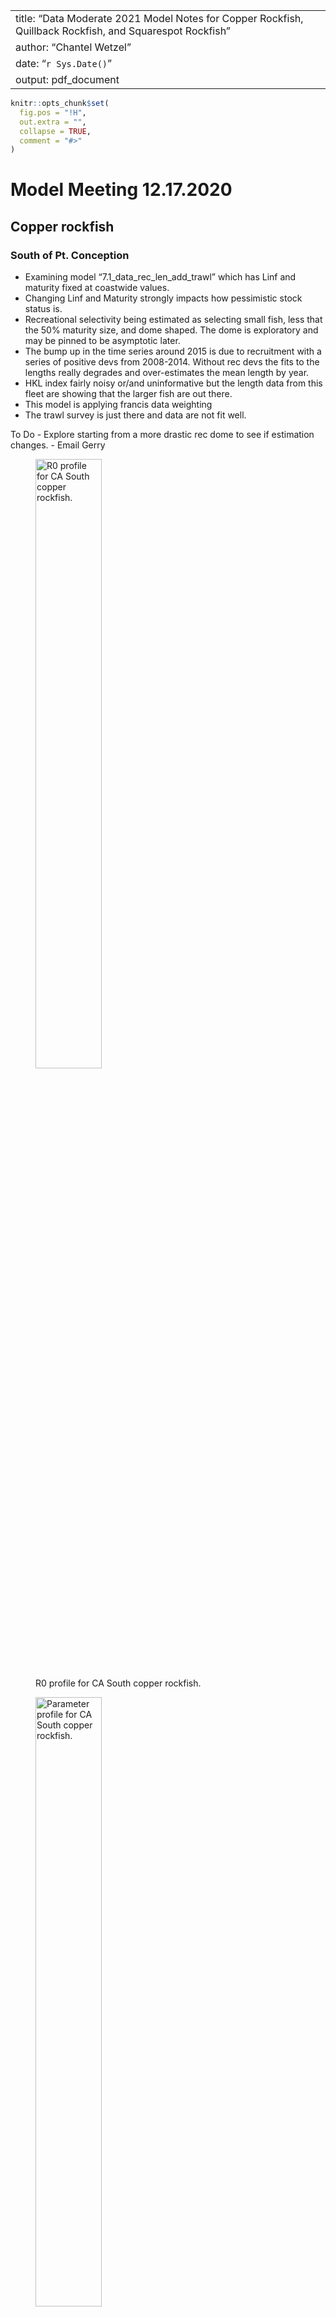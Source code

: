 
---
title: "Data Moderate 2021 Model Notes for Copper Rockfish, Quillback Rockfish, and Squarespot Rockfish"
author: "Chantel Wetzel"
date: "`r Sys.Date()`"
output: pdf_document
---

```r
knitr::opts_chunk$set(
  fig.pos = "!H",
  out.extra = "",
  collapse = TRUE,
  comment = "#>"
)
```


# Model Meeting 12.17.2020

## Copper rockfish

### South of Pt. Conception
- Examining model "7.1_data_rec_len_add_trawl" which has Linf and maturity fixed at coastwide values.
- Changing Linf and Maturity strongly impacts how pessimistic stock status is.
- Recreational selectivity being estimated as selecting small fish, less that the 50% maturity size, and dome shaped.  The dome is exploratory and may be pinned to be asymptotic later.
- The bump up in the time series around 2015 is due to recruitment with a series of positive devs from 2008-2014. Without rec devs the fits to the lengths really degrades and over-estimates the mean length by year. 
- HKL index fairly noisy or/and uninformative but the length data from this fleet are showing that the larger fish are out there. 
- This model is applying francis data weighting
- The trawl survey is just there and data are not fit well.

To Do
- Explore starting from a more drastic rec dome to see if estimation changes.
- Email Gerry


![R0 profile for CA South copper rockfish.\label{fig:r0-sca}](//nwcfile/FRAM/Assessments/CurrentAssessments/DataModerate_2021/copper_rockfish/models/ca_s_pt_c/7.1_data_rec_len_add_trawl_profile_SR_LN(R0)/R0_profile_ca_s_pt_c.png){width=50% height=50%}

![Parameter profile for CA South copper rockfish.\label{fig:para-sca}](//nwcfile/FRAM/Assessments/CurrentAssessments/DataModerate_2021/copper_rockfish/models/ca_s_pt_c/7.1_data_rec_len_add_trawl_profile_SR_LN(R0)/parameter_panel_SR_LN(R0).png){width=50% height=50%}


\pagebreak

### North of Pt. Conception
- Examing model "5.1_data_rec_len_trawl_survey"
- Blocked commercial selectivity shifting to smaller fish in recent years (2009+). The change in mean length was not able to be explained fully due to strong recruitment.
- Really clear evidence of a strong ~2008 recruitment and without devs poor mean length fits and residual patterns. However, the size of the rec dev in ~2008 is resulting in a strong uptick of the stock (above target) and without in the precautionary zone. 
- DM data weighting

To Do 
- Shorten the rec devs time series.

![R0 profile for CA North copper rockfish.\label{fig:r0-nca}](//nwcfile/FRAM/Assessments/CurrentAssessments/DataModerate_2021/copper_rockfish/models/ca_n_pt_c/5.1_data_rec_len_trawl_survey_profile_SR_LN(R0)/R0_profile_ca_n_pt_c.png){width=50% height=50%}

![Parameter profile for California North copper rockfish.\label{fig:para-nca}](//nwcfile/FRAM/Assessments/CurrentAssessments/DataModerate_2021/copper_rockfish/models/ca_n_pt_c/5.1_data_rec_len_trawl_survey_profile_SR_LN(R0)/parameter_panel_SR_LN(R0).png){width=50% height=50%}

\pagebreak

### Oregon
- Examining model "2.4_recdevs_early_est_p1_only_block"
- Recreational selectivity blocked periods: start - 1999 and 2000 - end.
- Released fish - I had not initially included these lengths (I think I looked at the CA released lengths which were really small) but adding these few lengths in as a ghost fleet show that they are not really different from the retained fish (when there are more than a few samples in a year). We should talk with Ali more about why an angler would release a fish on a trip. 
- There does not seem to be enough information to estimate rec devs however without devs the stock is estimated unfished with a large R0 and with devs on estimated in the precautionary zone with a much more reasonable R0.

To Do
- Remove block for the current model.
- Add age data and see how the recruitment changes.
- Check log(R0) black rockfish, china - central ~4.5, china north ~3.5, and blue rockfish.

![R0 profile for Oregon copper rockfish.\label{fig:r0-or}](//nwcfile/FRAM/Assessments/CurrentAssessments/DataModerate_2021/copper_rockfish/models/or/2.4_recdevs_early_est_p1_only_block_profile_SR_LN(R0)/R0_profile_or.png){width=50% height=50%}


![Parameter profile for Oregon copper rockfish.\label{fig:para-or}](//nwcfile/FRAM/Assessments/CurrentAssessments/DataModerate_2021/copper_rockfish/models/or/2.4_recdevs_early_est_p1_only_block_profile_SR_LN(R0)/parameter_panel_SR_LN(R0).png){width=50% height=50%}

\pagebreak

### Washington
- Looking at a model without rec devs "5.1.1_selex_cv_fixed"
- While allowing domed-selectivity there is likely little impact of this and will likely be pinned asymptotic.
- Estimating rec devs vs. not results in fairly dramatic model differences.  The rec devs are likely being driven entirely by the catches rather than information in the lengths. When estimating rec devs there are some very large series of recruitment around 2000 and then all negative for the years after. There is a trade-off between recruitment and selectivity where: No devs -> left shifted selectivity, Rec devs -> right shifted selectivity
- Apply francis data weighting.

![R0 profile for Washington copper rockfish.\label{fig:r0-wa}](//nwcfile/FRAM/Assessments/CurrentAssessments/DataModerate_2021/copper_rockfish/models/wa/5.1.1_selex_cv_fixed_profile_SR_LN(R0)/R0_profile_wa.png){width=50% height=50%}

![Parameter profile for Washington copper rockfish.\label{fig:para-wa}](//nwcfile/FRAM/Assessments/CurrentAssessments/DataModerate_2021/copper_rockfish/models/wa/5.1.1_selex_cv_fixed_profile_SR_LN(R0)/parameter_panel_SR_LN(R0).png){width=50% height=50%}

\pagebreak

## Quillback rockfish

### California
- Period of high recruitment in the 1990s followed by a dip in recent years.  These patterns appear to be really driven by the catch.  
- Possible sensitivity - apply a smoother through the catch time series and evaluate what the model does to recruitment. In theory, the removals should be similar applying a smoother but would allow you to possibly decouple recruitment and catches.


### Oregon
- Seeing really large recruitment around 1997 and again possibly around 2013 which are supported by the length data.

### Washington

- Recruitment devs appear to be tracking catches with catches spiking in select years. 
- Francis and MI data weighting has been explored so far, but not DM yet.
- The recruitment deviations are likely also being driven by an increase in mean lengths in recent years which the model is explaining by having a string of negative recruitments. 


## Squarespot rockfish
- Examining model "2.4_rec_devs_2010"
- Max age set at 34 based on 95% quantile of ages
- Tried restricting rec dev estimates to only the recent years based on some estimates in early years that look uninformed. The challenge of estimation here appears to be that we don't see small incoming fish (likely because they are small even when "grown"), however, the does appear to be a change in the population based on the hkl index and a slight change in mean length between 2016-2018. Without rec devs the model estimates a fairly unfished stock up until recent years where catches have spiked which does not fit the hkl index (flat line).
- NWFSC HKL index shows a sharp increase between 2015-2018
- Francis weighting applied so far (not re-weighted with the most recent runs).
- No rec devs: R0 = 6.6, SB0 = 40.9, Depl 2021 = 0.65, Catch spr = 20.8 mt
- Only recent devs: R0 = 5.5, SB0 = 13.1, Depl 2021 = 4.8, Catch spr = 6.9 mt

To Do
- Double or triple the lambda on the composition data. 
- Try the DM
- Change the min max rec devs allowed in the ctl
- Reduce sigma R back to 0.60.


\pagebreak

# Model Meeting 1.4.2020

## Copper rockfish

### South of Pt. Conception

- The recreational data and the NWFSC Hook and Line data seem to represent seperate sections of the population. The area of the survey is a location that likely gets little recreational fishing due to travel time from shore.  The recreational data indicates a very depleted stock, while the survey data indicates a "healthy" stock. 
    - Put more weight on survey data and less on recreational data (MI) with dome shaped selectivity ~ 25%.
    - Put more weight on survey data and less on recreational data (MI) with asymptotic selectivity ~8%.
    - Put more weight on recreational data and less on survey data (francis) with dome shaped selectivity ~8%.
    - Put more weigth on recreational data and less on survey data (francis) with asymptotic shaped selectivity ~3%.
- Early commercial lengths mean lengths are a fair amount greater than expected.  These years have limited sample sizes (1983 - 1994, 9 years total). 

- To Do:
	- If we think HKL is not representative of the population then we should not be using it to be representative.
	- If we assume that the HKL is representative of the population, how do we get the recreational flee and the survey to agree.  Profile across the p6 parameter determine where they depart. Create two seperate models 1) hook & line only and 2) recreational only. How severe does the dome shape need to be for the recreational model match the hkl model? Running the rec model only will the easier one. Questions to ask 1) what does the rec devs look like without hkl data?    


### North of Pt. Conception

- "Base" model (9.0_base)
- Block in recreational selectivity with a right shifted peak through 2008. Both periods are asymptotic. 
- Recruitment deviations estimated.  Considerable adjustment in the main vs. early start years was needed due to a series of negative rec devs at the start of the initial main years which resulted in even higher positive rec devs later on.  The key was removing the early recreational length (1983-1986, 4 years total). The fish observed during this period were greater than all other years which led to the model estimated recruitment failures preceeding the start of the data.  An alternative if these data are to be believed would be to implement a block in selectivity. 

- To Do 
	- Block in early recreational selectivity based on the currently removed data. 
	- Do additional explorations to understand the influence of the commercial data. Could do the lamdbad to reduce the influence of these data. Also, look at fixing late block to match early block and/or look at the selectivity for the unblocked model. 

![Parameter profile for Linf for copper rockfish California North.\label{fig:para-nca}](//nwcfile/FRAM/Assessments/CurrentAssessments/DataModerate_2021/copper_rockfish/models/ca_n_pt_c/9.0_base_profile_SR_LN(R0)/piner_panel_SR_LN(R0).png){width=75% height=75%}


![Parameter profile for Linf for copper rockfish California North.\label{fig:para-nca}](//nwcfile/FRAM/Assessments/CurrentAssessments/DataModerate_2021/copper_rockfish/models/ca_n_pt_c/9.0_base_profile_L_at_Amax_Fem_GP_1/piner_panel_L_at_Amax_Fem_GP_1.png){width=75% height=75%}

\clearpage

### Oregon

- "Base" model (5.5_dw_francis_sigmar_60)
- Block on recreational selectivity with asymptotic selectivity through 1999 with domed selectivity in the period after 1999.
- Estimate recruitment deviations with the main period starting in 1980.
- Francis data weighting with sigma R = 0.90 vs. sigma R = 0.60 are similar but better NLL with sigma R = 0.90 by ~ 3 units. In contrast the MIdata weightin under the two sigma R assumptions results in very different model results. Dirichlet data weighting is dramatically different relative to the other two methods. 
- There seems to be some tension between commercial and rec lengths in terms of R0 which data weighting highlights.

![Parameter profile for R0 for copper rockfish Oregon.\label{fig:r0-or}](//nwcfile/FRAM/Assessments/CurrentAssessments/DataModerate_2021/copper_rockfish/models/or/5.5_dw_francis_sigmar_60_profile_SR_LN(R0)/piner_panel_SR_LN(R0).png){width=75% height=75%}

![Parameter profile for Linf for copper rockfish Oregon.\label{fig:linf-or}](//nwcfile/FRAM/Assessments/CurrentAssessments/DataModerate_2021/copper_rockfish/models/or/5.5_dw_francis_sigmar_60_profile_L_at_Amax_Fem_GP_1/piner_panel_L_at_Amax_Fem_GP_1.png){width=75% height=75%}

\clearpage

### Washington

- "Base" model (7.0_base) estimates asymptotic recreational selectivity with commercial selectivity mirrored. Recruitment is assumed deterministic due to limited data but a sensitivity is performed.  Estimated parameters R0, selectivity peak, and selectivity ascending slope. 

![Parameter profile for R0 for copper rockfish Washington.\label{fig:r0-wa}](//nwcfile/FRAM/Assessments/CurrentAssessments/DataModerate_2021/copper_rockfish/models/wa/7.0_base_profile_SR_LN(R0)/piner_panel_SR_LN(R0).png){width=75% height=75%}

![Parameter profile for Linf for copper rockfish Washington.\label{fig:linf-wa}](//nwcfile/FRAM/Assessments/CurrentAssessments/DataModerate_2021/copper_rockfish/models/wa/7.0_base_profile_L_at_Amax_Fem_GP_1/piner_panel_L_at_Amax_Fem_GP_1.png){width=75% height=75%}


## Squarespot rockfish

- Model "2.5_rec_devs_sigmaR60"
- Need to explore rec dev periods.  All rec devs are being estimated as part of the "main" period.

## Quillback rockfish

Models available at 
"//nwcfile/FRAM/Assessments/CurrentAssessments/DataModerate_2021/Quillback_Rockfish/models/wa"
Code including a description of what models mean available at [https://github.com/brianlangseth-NOAA/quillback_rockfish_2021/tree/master/code](https://github.com/brianlangseth-NOAA/quillback_rockfish_2021/tree/master/code)

### California
- Surprisingly recdevs are not connected to catch as much as I thought
- [compare_catch_rec.R](https://github.com/brianlangseth-NOAA/quillback_rockfish_2021/blob/master/code/compare_catch_rec.R) is a simple function that plots catches with recruits with option for offset and catches aren't as connected

![simple model with recdevs estimated.\label{fig:catch-rec-ca}](//nwcfile/FRAM/Assessments/CurrentAssessments/DataModerate_2021/Quillback_Rockfish/models/ca/1_0_0_recdevs/compare_catch_rec.png){width=50% height=50%}

- Better to use rdevs instead of recruits?
- Using a 7-yr moving average of catches also doesn't affect model like I thought it would

![Comparing raw and smoothed catch.\label{fig:comparedevs-ca}](//nwcfile/FRAM/Assessments/CurrentAssessments/DataModerate_2021/Quillback_Rockfish/models/ca/1_catch_smoother_SSplotComparisons_recdevs_Page_10.png){width=50% height=50%}

- Can see the [catch comparisons](//nwcfile/FRAM/Assessments/CurrentAssessments/DataModerate_2021/Quillback_Rockfish/models/ca/1_1_0_smoothCatch/just model files//Calcs_smoothCatch.xls)


### Oregon

### Washington

A few things to discuss

1. Rec bias adjustment - Do you iterate with SS_fitbiasramp()? There is some osciallation with 116 models

2. Rec devs - General tips on when to start? Whether to include early rec devs at all? 

![Comparing influence of rec devs and sigmaR.\label{fig:rec-ca}](//nwcfile/FRAM/Assessments/CurrentAssessments/DataModerate_2021/Quillback_Rockfish/models/wa/plots/3_rec_SSplotComparisons_31-Dec-2020_15.03_Page_15.png){width=50% height=50%}

3. Sigma R - WA models do run high. Estimating is unreasonable in my opinion (keeps hitting whatever bound is set. Ive gone up to 1.2). Higher sigmaR reduces rec magnitude (reduces R0). Right now Im going with 0.9 but no real basis for choice. 

4. Dome shaped selectivity - Just allow estimation of p6? For me effect is not large (dome is at higher high lengths - and actually above my data bins). Washington didn't have obvious choice. 

5. Ages - I added ages into my WA model. Then reweighted. Results are very odd. Thoughts on keeping ages

- Ages only for 1998, 1999, 2000

- Add lots of early meaningful recdevs

- Weighting removes any information on mean length but fits age comps much better
See "//nwcfile/FRAM/Assessments/CurrentAssessments/DataModerate_2021/Quillback_Rockfish/models/wa/plot" for comparison plots



